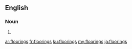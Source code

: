 ==English==

===Noun===
{{head|en|plural}}

# {{plural of|flooring|lang=en}}

[[ar:floorings]]
[[fr:floorings]]
[[ku:floorings]]
[[my:floorings]]
[[ja:floorings]]